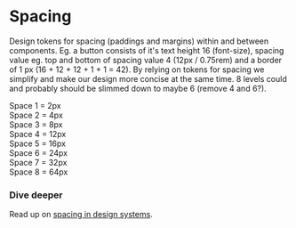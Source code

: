 
<Meta title="CSS/Spacing" />

# Spacing

Design tokens for spacing (paddings and margins) within and between components. Eg. a button consists of it's text height 16 (font-size), spacing value eg. top and bottom of spacing value 4 (12px / 0.75rem) and a border of 1 px (16 + 12 + 12 + 1 + 1 = 42). By relying on tokens for spacing we simplify and make our design more concise at the same time.
8 levels could and probably should be slimmed down to maybe 6 (remove 4 and 6?).

<Canvas>
  <div>Space 1 = 2px</div>
  <span style={{ background: 'lightgray' }} class="pe-1 ms-2 mb-2"></span>
  <div>Space 2 = 4px</div>
  <span style={{ background: 'lightgray' }} class="pe-2 ms-2 mb-2"></span>
  <div>Space 3 = 8px</div>
  <span style={{ background: 'lightgray' }} class="pe-3 ms-2 mb-2"></span>
  <div>Space 4 = 12px</div>
  <span style={{ background: 'lightgray' }} class="pe-4 ms-2 mb-2"></span>
  <div>Space 5 = 16px</div>
  <span style={{ background: 'lightgray' }} class="pe-5 ms-2 mb-2"></span>
  <div>Space 6 = 24px</div>
  <span style={{ background: 'lightgray' }} class="pe-6 ms-2 mb-2"></span>
  <div>Space 7 = 32px</div>
  <span style={{ background: 'lightgray' }} class="pe-7 ms-2 mb-2"></span>
  <div>Space 8 = 64px</div>
  <span style={{ background: 'lightgray' }} class="pe-8 ms-2 mb-2"></span>
</Canvas>

<h3>Dive deeper</h3>

Read up on [spacing in design systems](https://medium.com/eightshapes-llc/space-in-design-systems-188bcbae0d62).
